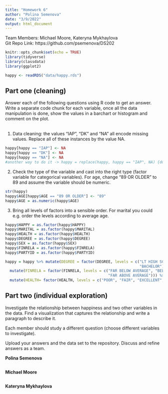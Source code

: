 ```yaml
---
title: "Homework 6"
author: "Polina Semenova"
date: "3/9/2022"
output: html_document
---
```


Team Members: Michael Moore, Kateryna Mykhaylova <br>
Git Repo Link: https://github.com/psemenova/DS202 <br>

```r
knitr::opts_chunk$set(echo = TRUE)
library(tidyverse)
library(classdata)
library(ggplot2)
```

```r
happy <- readRDS("data/happy.rds")
```

## Part one (cleaning)
Answer each of the following questions using R code to get an answer. Write a separate code chunk for each variable, once all the data manipulation is done, show the values in a barchart or histogram and comment on the plot.<br> <br>


1. Data cleaning: the values “IAP”, “DK” and “NA” all encode missing values. Replace all of these instances by the value NA. <br>
```r
happy[happy == "IAP"] <- NA
happy[happy == "DK"] <- NA
happy[happy == "NA"] <- NA
#another way to do it -> happy = replace(happy, happy == "IAP", NA) {do for each one}
```

2. Check the type of the variable and cast into the right type (factor variable for categorical variables). For age, change “89 OR OLDER” to 89 and assume the variable should be numeric. <br>
```r
str(happy)
happy$AGE[happy$AGE == "89 OR OLDER"] <- "89"
happy$AGE = as.numeric(happy$AGE)
```

3. Bring all levels of factors into a sensible order. For marital you could e.g. order the levels according to average age. <br>
```r
happy$HAPPY = as.factor(happy$HAPPY) 
happy$MARITAL = as.factor(happy$MARITAL)
happy$HEALTH = as.factor(happy$HEALTH)
happy$DEGREE = as.factor(happy$DEGREE)
happy$SEX = as.factor(happy$SEX)
happy$FINRELA = as.factor(happy$FINRELA)
happy$PARTYID = as.factor(happy$PARTYID)

happy = happy %>% mutate(DEGREE = factor(DEGREE, levels = c("LT HIGH SCHOOL","HIGH SCHOOL", "JUNIOR COLLEGE", "GRADUATE", 
                                                            "BACHELOR"))) %>% 
  mutate(FINRELA = factor(FINRELA, levels = c("FAR BELOW AVERAGE", "BELOW AVERAGE", "AVERAGE", "ABOVE AVERAGE", 
                                              "FAR ABOVE AVERAGE"))) %>%
  mutate(HEALTH= factor(HEALTH, levels = c("POOR", "FAIR", "EXCELLENT", "GOOD")))

```


## Part two (individual exploration)
Investigate the relationship between happiness and two other variables in the data. Find a visualization that captures the relationship and write a paragraph to describe it. <br>

Each member should study a different question (choose different variables to investigate). <br>

Upload your answers and the data set to the repository. Discuss and refine answers as a team. <br>

**Polina Semenova**
```r

```


**Michael Moore**
```r

```


**Kateryna Mykhaylova**
```r

```